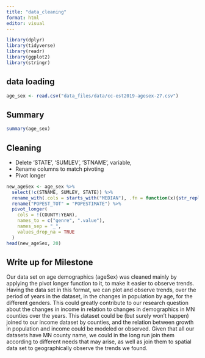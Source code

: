 ```yaml
---
title: "data_cleaning"
format: html
editor: visual
---
```


```r
library(dplyr)
library(tidyverse)
library(readr)
library(ggplot2)
library(stringr)
```

## data loading

```r
age_sex <- read.csv("data_files/data/cc-est2019-agesex-27.csv")
```

## Summary

```r
summary(age_sex)
```

## Cleaning

-   Delete 'STATE', 'SUMLEV', 'STNAME', variable,
-   Rename columns to match pivoting
-   Pivot longer

```r
new_ageSex <- age_sex %>% 
  select(!c(STNAME, SUMLEV, STATE)) %>% 
  rename_with(.cols = starts_with("MEDIAN"), .fn = function(x){str_replace(x, "_", ".")}) %>% 
  rename("POPEST_TOT" = "POPESTIMATE") %>% 
  pivot_longer(
    cols = !(COUNTY:YEAR),
    names_to = c("genre", ".value"),
    names_sep = "_",
    values_drop_na = TRUE
  ) 
head(new_ageSex, 20)

```

## Write up for Milestone

Our data set on age demographics (ageSex) was cleaned mainly by applying the pivot longer function to it, to make it easier to observe trends. Having the data set in this format, we can plot and observe trends, over the period of years in the dataset, in the changes in population by age, for the different genders. This could greatly contribute to our research question about the changes in income in relation to changes in demographics in MN counties over the years. This dataset could be (but surely won't happen) joined to our income dataset by counties, and the relation between growth in population and income could be modeled or observed. Given that all our datasets have MN county name, we could in the long run join them according to different needs that may arise, as well as join them to spatial data set to geographically observe the trends we found.
